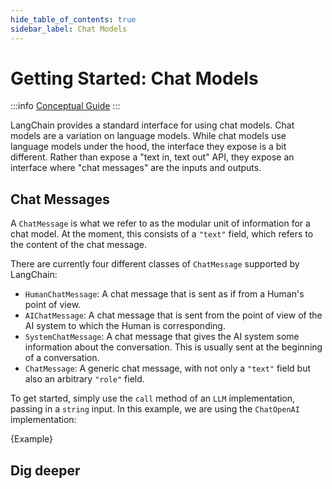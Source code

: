 ```yaml
---
hide_table_of_contents: true
sidebar_label: Chat Models
---
```



# Getting Started: Chat Models

:::info
[Conceptual Guide](https://docs.langchain.com/docs/components/models/chat-model)
:::

LangChain provides a standard interface for using chat models. Chat models are a variation on language models.
While chat models use language models under the hood, the interface they expose is a bit different.
Rather than expose a "text in, text out" API, they expose an interface where "chat messages" are the inputs and outputs.

## Chat Messages

A `ChatMessage` is what we refer to as the modular unit of information for a chat model.
At the moment, this consists of a `"text"` field, which refers to the content of the chat message.

There are currently four different classes of `ChatMessage` supported by LangChain:

- `HumanChatMessage`: A chat message that is sent as if from a Human's point of view.
- `AIChatMessage`: A chat message that is sent from the point of view of the AI system to which the Human is corresponding.
- `SystemChatMessage`: A chat message that gives the AI system some information about the conversation. This is usually sent at the beginning of a conversation.
- `ChatMessage`: A generic chat message, with not only a `"text"` field but also an arbitrary `"role"` field.

To get started, simply use the `call` method of an `LLM` implementation, passing in a `string` input. In this example, we are using the `ChatOpenAI` implementation:

<CodeBlock language="typescript">{Example}</CodeBlock>

## Dig deeper

<DocCardList />
